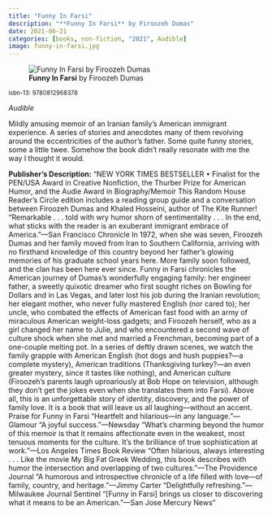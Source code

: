 ```yaml
---
title: "Funny In Farsi"
description: "**Funny In Farsi** by Firoozeh Dumas"
date: 2021-06-21
categories: [books, non-fiction, "2021", Audible]
image: funny-in-farsi.jpg
---
```

![**Funny In Farsi** by Firoozeh Dumas](funny-in-farsi.jpg){fig-align="left"}

<sup>isbn-13: 9780812968378</sup>

*Audible*

Mildly amusing memoir of an Iranian family's American immigrant experience. A
series of stories and anecdotes many of them revolving around the eccentricities
of the author's father. Some quite funny stories, some a little twee. Somehow the
book didn't really resonate with me the way I thought it would.

**Publisher's Description:**
"NEW YORK TIMES BESTSELLER • Finalist for the PEN/USA Award in Creative
Nonfiction, the Thurber Prize for American Humor, and the Audie Award in
Biography/Memoir This Random House Reader’s Circle edition includes a
reading group guide and a conversation between Firoozeh Dumas and Khaled
Hosseini, author of The Kite Runner! “Remarkable . . . told with wry humor
shorn of sentimentality . . . In the end, what sticks with the reader is an
exuberant immigrant embrace of America.”—San Francisco Chronicle In 1972,
when she was seven, Firoozeh Dumas and her family moved from Iran to
Southern California, arriving with no firsthand knowledge of this country
beyond her father’s glowing memories of his graduate school years here.
More family soon followed, and the clan has been here ever since. Funny in
Farsi chronicles the American journey of Dumas’s wonderfully engaging
family: her engineer father, a sweetly quixotic dreamer who first sought
riches on Bowling for Dollars and in Las Vegas, and later lost his job
during the Iranian revolution; her elegant mother, who never fully mastered
English (nor cared to); her uncle, who combated the effects of American
fast food with an army of miraculous American weight-loss gadgets; and
Firoozeh herself, who as a girl changed her name to Julie, and who
encountered a second wave of culture shock when she met and married a
Frenchman, becoming part of a one-couple melting pot. In a series of deftly
drawn scenes, we watch the family grapple with American English (hot dogs
and hush puppies?—a complete mystery), American traditions (Thanksgiving
turkey?—an even greater mystery, since it tastes like nothing), and
American culture (Firoozeh’s parents laugh uproariously at Bob Hope on
television, although they don’t get the jokes even when she translates them
into Farsi). Above all, this is an unforgettable story of identity,
discovery, and the power of family love. It is a book that will leave us
all laughing—without an accent. Praise for Funny in Farsi “Heartfelt and
hilarious—in any language.”—Glamour “A joyful success.”—Newsday “What’s
charming beyond the humor of this memoir is that it remains affectionate
even in the weakest, most tenuous moments for the culture. It’s the
brilliance of true sophistication at work.”—Los Angeles Times Book Review
“Often hilarious, always interesting . . . Like the movie My Big Fat Greek
Wedding, this book describes with humor the intersection and overlapping of
two cultures.”—The Providence Journal “A humorous and introspective
chronicle of a life filled with love—of family, country, and
heritage.”—Jimmy Carter “Delightfully refreshing.”—Milwaukee Journal
Sentinel “[Funny in Farsi] brings us closer to discovering what it means to
be an American.”—San Jose Mercury News"